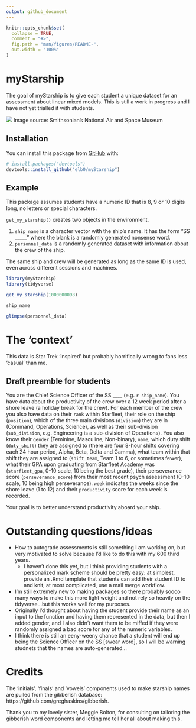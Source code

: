 ```yaml
---
output: github_document
---
```


<!-- README.md is generated from README.Rmd. Please edit that file -->

```r
knitr::opts_chunk$set(
  collapse = TRUE,
  comment = "#>",
  fig.path = "man/figures/README-",
  out.width = "100%"
) 
```

# myStarship

The goal of myStarship is to give each student a unique dataset for  an assessment about linear mixed models. This is still a work in progress and I have not yet trialled it with students.

![](https://hips.hearstapps.com/pop.h-cdn.co/assets/16/26/4000x2000/landscape-1467144815-starshipenterprise.jpg)
Image source: Smithsonian’s National Air and Space Museum

## Installation

You can install this package from [GitHub](https://github.com/) with:

``` r
# install.packages("devtools")
devtools::install_github("elb0/myStarship")
```
## Example

This package assumes students have a numeric ID that is 8, 9 or 10 digits long, no letters or special characters. 

`get_my_starship()` creates two objects in the environment. 

1) `ship_name` is a character vector with the ship's name. It has the form "SS _____" where the blank is a randomly generated nonsense word.  
2) `personnel_data` is a randomly generated dataset with information about the crew of the ship.  

The same ship and crew will be generated as long as the same ID is used, even across different sessions and machines.

```r
library(myStarship)
library(tidyverse)

get_my_starship(1000000098)

ship_name

glimpse(personnel_data)
```

# The 'context'

This data is Star Trek 'inspired' but probably horrifically wrong to fans less 'casual' than me.

## Draft preamble for students

You are the Chief Science Officer of the SS ____ (e.g. `r ship_name`). You have data about the productivity of the crew over a 12 week period after a shore leave (a holiday break for the crew). For each member of the crew you also have data on their `rank` within Starfleet, their role on the ship (`position`), which of the three main divisions (`division`) they are in (Command, Operations, Science), as well as their sub-division (`sub_division`, e.g. Engineering is a sub-division of Operations). You also know their `gender` (Feminine, Masculine, Non-binary), `name`, which duty shift (`duty_shift`) they are assigned to (there are four 8-hour shifts covering each 24 hour period, Alpha, Beta, Delta and Gamma), what team within that shift they are assigned to (`shift_team`, Team 1 to 6, or sometimes fewer), what their GPA upon graduating from Starfleet Academy was (`starfleet_gpa`, 0-10 scale, 10 being the best grade), their perseverance score (`perseverance_score`) from their most recent psych assessment (0-10 scale, 10 being high perseverance). `week` indicates the weeks since the shore leave (1 to 12) and their `productivity` score for each week is recorded.

Your goal is to better understand productivity aboard your ship.

# Outstanding questions/ideas

- How to autograde assessments is still something I am working on, but very motivated to solve because I'd like to do this with my 600 third years.
  - I haven't done this yet, but I think providing students with a personalized mark scheme should be pretty easy: at simplest, provide an .Rmd template that students can add their student ID to and knit, at most complicated, use a mail merge workflow. 
- I'm still extremely new to making packages so there probably soooo many ways to make this more light weight and not rely so heavily on the tidyverse...but this works well for my purposes. 
- Originally I'd thought about having the student provide their name as an input to the function and having them represented in the data, but then I added gender, and I also didn't want them to be miffed if they were randomly assigned a bad score for any of the numeric variables.
- I think there is still an eeny-weeny chance that a student will end up being the Science Officer on the SS [swear word], so I will be warning studnets that the names are auto-generated... 

# Credits

The 'initials', 'finals' and 'vowels' components used to make starship names are pulled from the gibberish database: https://github.com/greghaskins/gibberish.

Thank you to my lovely sister, Meggie Bolton, for consulting on tailoring the gibberish word components and letting me tell her all about making this.
